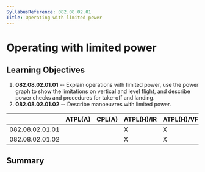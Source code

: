 ```yaml
---
SyllabusReference: 082.08.02.01
Title: Operating with limited power
---
```


# Operating with limited power

## Learning Objectives

1.  **082.08.02.01.01** -- Explain operations with limited power, use the power
    graph to show the limitations on vertical and level flight, and describe
    power checks and procedures for take-off and landing.
2.  **082.08.02.01.02** -- Describe manoeuvres with limited power.

|                 | ATPL(A) | CPL(A) | ATPL(H)/IR | ATPL(H)/VFR | CPL(H) | IR  | CBIR(A) |
| --------------- | ------- | ------ | ---------- | ----------- | ------ | --- | ------- |
| 082.08.02.01.01 |         |        | X          | X           | X      |     |         |
| 082.08.02.01.02 |         |        | X          | X           | X      |     |         |

## Summary
